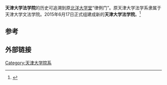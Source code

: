 '''天津大学法学院'''的历史可追溯到原[[北洋大学堂|北洋大学堂]]“律例门”。原天津大学法学系隶属于天津大学文法学院。2015年6月17日正式组建成新的'''天津大学法学院'''。<ref>{{Cite web |url=http://news.tju.edu.cn/headline/201506/t20150617_257445.htm |title=天津大学法学院正式成立 |access-date=2015-06-18 |archive-date=2015-06-18 |archive-url=https://web.archive.org/web/20150618093939/http://news.tju.edu.cn/headline/201506/t20150617_257445.htm |dead-url=yes }}</ref>
==参考==
{{reflist}}

==外部链接==

{{天津大学}}
{{天津大学/院系}}
[[Category:天津大学院系|Category:天津大学院系]]